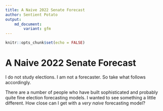 ```yaml
---
title: A Naive 2022 Senate Forecast
author: Sentient Potato
output:
    md_document:
        variant: gfm
---
```


```r
knitr::opts_chunk$set(echo = FALSE)
```

# A Naive 2022 Senate Forecast

I do not study elections.
I am not a forecaster.
So take what follows accordingly.

There are a number of people who have built sophisticated and probably quite fine election forecasting models.
I wanted to see something a little different.
How close can I get with a *very naive* forecasting model?
